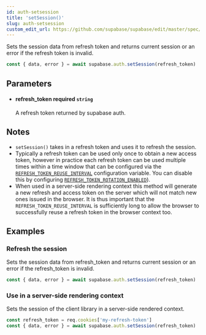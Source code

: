 ```yaml
---
id: auth-setsession
title: 'setSession()'
slug: auth-setsession
custom_edit_url: https://github.com/supabase/supabase/edit/master/spec/supabase_js_v1_legacy.yml
---
```



Sets the session data from refresh token and returns current session or an error if the refresh token is invalid.

```js
const { data, error } = await supabase.auth.setSession(refresh_token)
```

## Parameters

<ul className="method-list-group">
  
<li className="method-list-item">
  <h4 className="method-list-item-label">
    <span className="method-list-item-label-name">
      refresh_token
    </span>
    <span className="method-list-item-label-badge required">
      required
    </span>
    <span className="method-list-item-validation">
      <code>string</code>
    </span>
  </h4>
  <div class="method-list-item-description">

A refresh token returned by supabase auth.

  </div>
  
</li>

</ul>

## Notes

- `setSession()` takes in a refresh token and uses it to refresh the session.
- Typically a refresh token can be used only once to obtain a new access token, however in practice each refresh token can be used multiple times within a time window that can be configured via the [`REFRESH_TOKEN_REUSE_INTERVAL`](/docs/reference/auth/config#refresh_token_reuse_interval) configuration variable. You can disable this by configuring [`REFRESH_TOKEN_ROTATION_ENABLED`](/docs/reference/auth/config#refresh_token_rotation_enabled)).
- When used in a server-side rendering context this method will generate a new refresh and access token on the server which will not match new ones issued in the browser. It is thus important that the `REFRESH_TOKEN_REUSE_INTERVAL` is sufficiently long to allow the browser to successfully reuse a refresh token in the browser context too.

## Examples

### Refresh the session

Sets the session data from refresh_token and returns current session or an error if the refresh_token is invalid.

```js
const { data, error } = await supabase.auth.setSession(refresh_token)
```

### Use in a server-side rendering context

Sets the session of the client library in a server-side rendered context.

```js
const refresh_token = req.cookies['my-refresh-token']
const { data, error } = await supabase.auth.setSession(refresh_token)
```
